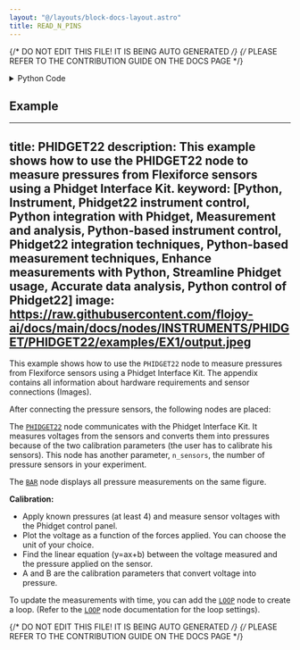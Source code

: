 ```yaml
---
layout: "@/layouts/block-docs-layout.astro"
title: READ_N_PINS
---
```


{/* DO NOT EDIT THIS FILE! IT IS BEING AUTO GENERATED */}
{/* PLEASE REFER TO THE CONTRIBUTION GUIDE ON THE DOCS PAGE */}


<PythonDocsDisplay docstring={docstring} />

<details>
<summary>Python Code</summary>

```python
from flojoy import flojoy, OrderedPair
from typing import Optional
from Phidget22.Devices.VoltageRatioInput import VoltageRatioInput


def onVoltageRatioChange(self, voltageRatio):
    # Declaration of the Event handler, print Voltage variation for a channel.
    print("VoltageRatio [" + str(self.getChannel()) + "]: " + str(voltageRatio))


@flojoy(deps={"Phidget22": "1.14.20230331"})
def READ_N_PINS(
    default: Optional[OrderedPair] = None,
    n_sensors: int = 1,
) -> OrderedPair:
    """The READ_N_PINS node allows you to measure and output voltages from Flexiforce sensors using a Phidget InterfaceKit.

    Parameters
    ----------
    n_sensors : int
        Defines the number of pressure sensors connected to the Phidget InterfaceKit.
    """

    voltage: list[float] = []
    pressions: list[float] = []
    sensor_num: list[int] = []

    for i in range(0, n_sensors):
        sensor_num.append(i + 1)
        # Creation of an instance of the VoltageRationInput class
        voltage_ratio_input = VoltageRatioInput()
        # Set Channel for Communication with the Phidget Interface Kit :
        voltage_ratio_input.setChannel(i)
        # Assign the handler that will be called when the event occurs :
        voltage_ratio_input.setOnVoltageRatioChangeHandler(onVoltageRatioChange)
        # Open the Channel after event handler is set :
        voltage_ratio_input.openWaitForAttachment(5000)
        volt_i: float = (
            voltage_ratio_input.getVoltageRatio()
        )  # Measure Voltage from the sensor
        voltage.append(volt_i)  # Add Voltage to the list of measurements

        # Example of a Calibration to convert Voltage into pressions :
        pression_i: float = (volt_i - calibration1) / calibration2
        pressions.append(pression_i)

    return OrderedPair(x=sensor_num, y=voltage)

```

[Find this Flojoy Block on GitHub](https://github.com/flojoy-ai/blocks/blob/main/blocks/IO/INSTRUMENTS/DAQ_BOARDS/PHIDGET/INTERFACEKIT/BASIC/READ_N_PINS/READ_N_PINS.py)

</details>

## Example

<GetHelpWidget />

<AppDisplay app={app} blockName="READ_N_PINS" client:visible />

---
title: PHIDGET22
description: This example shows how to use the PHIDGET22 node to measure pressures from Flexiforce sensors using a Phidget Interface Kit.
keyword: [Python, Instrument, Phidget22 instrument control, Python integration with Phidget, Measurement and analysis, Python-based instrument control, Phidget22 integration techniques, Python-based measurement techniques, Enhance measurements with Python, Streamline Phidget usage, Accurate data analysis, Python control of Phidget22]
image: https://raw.githubusercontent.com/flojoy-ai/docs/main/docs/nodes/INSTRUMENTS/PHIDGET/PHIDGET22/examples/EX1/output.jpeg
--- 

This example shows how to use the `PHIDGET22` node to measure pressures from Flexiforce sensors using a Phidget Interface Kit. The appendix contains all information about hardware requirements and sensor connections (Images).

After connecting the pressure sensors, the following nodes are placed:

The [`PHIDGET22`](https://github.com/flojoy-io/nodes/blob/main/INSTRUMENTS/PHIDGET/PHIDGET22/PHIDGET22.py) node communicates with the Phidget Interface Kit. It measures voltages from the sensors and converts them into pressures because of the two calibration parameters (the user has to calibrate his sensors). This node has another parameter, `n_sensors`, the number of pressure sensors in your experiment.

The [`BAR`](https://github.com/flojoy-io/nodes/blob/main/VISUALIZERS/PLOTLY/BAR/BAR.py) node displays all pressure measurements on the same figure.

**Calibration:**

- Apply known pressures (at least 4) and measure sensor voltages with the Phidget control panel.
- Plot the voltage as a function of the forces applied. You can choose the unit of your choice.
- Find the linear equation (y=ax+b) between the voltage measured and the pressure applied on the sensor.
- A and B are the calibration parameters that convert voltage into pressure.

To update the measurements with time, you can add the [`LOOP`](https://github.com/flojoy-io/nodes/blob/main/LOGIC_GATES/LOOPS/LOOP/LOOP.py) node to create a loop. (Refer to the [`LOOP`](https://github.com/flojoy-io/nodes/blob/main/LOGIC_GATES/LOOPS/LOOP/LOOP.py) node documentation for the loop settings).

{/* DO NOT EDIT THIS FILE! IT IS BEING AUTO GENERATED */}
{/* PLEASE REFER TO THE CONTRIBUTION GUIDE ON THE DOCS PAGE */}
